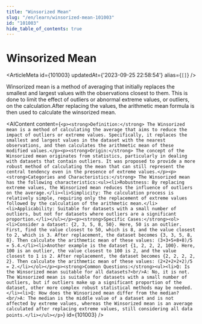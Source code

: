 ```yaml
---
title: "Winsorized Mean"
slug: "/en/learn/winsorized-mean-101003"
id: "101003"
hide_table_of_contents: true
---
```



# Winsorized Mean

<ArticleMeta id={101003} updatedAt={'2023-09-25 22:58:54'} alias={`[]`} />
<div className='border-solid border-b border-t-0 my-4 border-[var(--ifm-color-gray-300)]' />

Winsorized mean is a method of averaging that initially replaces the smallest and largest values with the observations closest to them. This is done to limit the effect of outliers or abnormal extreme values, or outliers, on the calculation.After replacing the values, the arithmetic mean formula is then used to calculate the winsorized mean.

<AIContent content={`<p><strong>Definition:</strong> The Winsorized mean is a method of calculating the average that aims to reduce the impact of outliers or extreme values. Specifically, it replaces the smallest and largest values in the dataset with the nearest observations, and then calculates the arithmetic mean of these modified values.</p><p><strong>Origin:</strong> The concept of the Winsorized mean originates from statistics, particularly in dealing with datasets that contain outliers. It was proposed to provide a more robust method of calculating the mean that can still represent the central tendency even in the presence of extreme values.</p><p><strong>Categories and Characteristics:</strong> The Winsorized mean has the following characteristics:<ul><li>Robustness: By replacing extreme values, the Winsorized mean reduces the influence of outliers on the average.</li><li>Simplicity: The calculation process is relatively simple, requiring only the replacement of extreme values followed by the calculation of the arithmetic mean.</li><li>Applicability: Suitable for datasets with a small number of outliers, but not for datasets where outliers are a significant proportion.</li></ul></p><p><strong>Specific Cases:</strong><ol><li>Consider a dataset: {2, 3, 5, 8, 50}. Here, 50 is an outlier. First, find the value closest to 50, which is 8, and the value closest to 2, which is 3. After replacement, the dataset becomes {3, 3, 5, 8, 8}. Then calculate the arithmetic mean of these values: (3+3+5+8+8)/5 = 5.4.</li><li>Another example is the dataset {1, 2, 2, 2, 100}. Here, 100 is an outlier, the value closest to 100 is 2, and the value closest to 1 is 2. After replacement, the dataset becomes {2, 2, 2, 2, 2}. Then calculate the arithmetic mean of these values: (2+2+2+2+2)/5 = 2.</li></ol></p><p><strong>Common Questions:</strong><ul><li>Q: Is the Winsorized mean suitable for all datasets?<br/>A: No, it is not. The Winsorized mean is suitable for datasets with a small number of outliers, but if outliers make up a significant proportion of the dataset, other more complex robust statistical methods may be needed.</li><li>Q: How does the Winsorized mean differ from the median?<br/>A: The median is the middle value of a dataset and is not affected by extreme values, whereas the Winsorized mean is an average calculated after replacing extreme values, still considering all data points.</li></ul></p>`} id={101003} />
